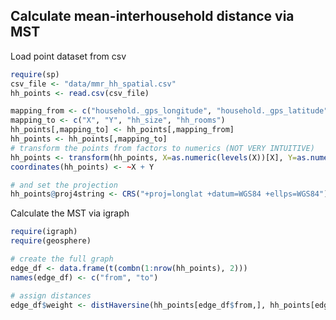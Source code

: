 Calculate mean-interhousehold distance via MST
----------------------------------------------

Load point dataset from csv

```r
require(sp)
csv_file <- "data/mmr_hh_spatial.csv"
hh_points <- read.csv(csv_file)

mapping_from <- c("household._gps_longitude", "household._gps_latitude", "Household_geocharacterization.hh_size", "Household_geocharacterization.hh_rooms")
mapping_to <- c("X", "Y", "hh_size", "hh_rooms")
hh_points[,mapping_to] <- hh_points[,mapping_from]
hh_points <- hh_points[,mapping_to]
# transform the points from factors to numerics (NOT VERY INTUITIVE)
hh_points <- transform(hh_points, X=as.numeric(levels(X))[X], Y=as.numeric(levels(Y))[Y])
coordinates(hh_points) <- ~X + Y

# and set the projection
hh_points@proj4string <- CRS("+proj=longlat +datum=WGS84 +ellps=WGS84")

```

Calculate the MST via igraph
```r
require(igraph)
require(geosphere)

# create the full graph
edge_df <- data.frame(t(combn(1:nrow(hh_points), 2)))
names(edge_df) <- c("from", "to")

# assign distances
edge_df$weight <- distHaversine(hh_points[edge_df$from,], hh_points[edge_df$to,])
```

